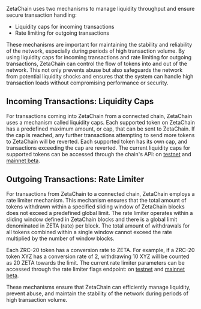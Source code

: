ZetaChain uses two mechanisms to manage liquidity throughput and ensure secure transaction handling:

- Liquidity caps for incoming transactions
- Rate limiting for outgoing transactions

These mechanisms are important for maintaining the stability and reliability of
the network, especially during periods of high transaction volume. By using
liquidity caps for incoming transactions and rate limiting for outgoing
transactions, ZetaChain can control the flow of tokens into and out of the
network. This not only prevents abuse but also safeguards the network from
potential liquidity shocks and ensures that the system can handle high
transaction loads without compromising performance or security.

## Incoming Transactions: Liquidity Caps

For transactions coming into ZetaChain from a connected chain, ZetaChain uses a
mechanism called liquidity caps. Each supported token on ZetaChain has a
predefined maximum amount, or cap, that can be sent to ZetaChain. If the cap is
reached, any further transactions attempting to send more tokens to ZetaChain
will be reverted. Each supported token has its own cap, and transactions
exceeding the cap are reverted. The current liquidity caps for supported tokens
can be accessed through the chain's API: on
[testnet](https://zetachain-athens.blockpi.network/lcd/v1/public/zeta-chain/fungible/foreign_coins)
and [mainnet
beta](https://zetachain.blockpi.network/lcd/v1/public/zeta-chain/fungible/foreign_coins).

## Outgoing Transactions: Rate Limiter

For transactions from ZetaChain to a connected chain, ZetaChain employs a rate
limiter mechanism. This mechanism ensures that the total amount of tokens
withdrawn within a specified sliding window of ZetaChain blocks does not exceed
a predefined global limit. The rate limiter operates within a sliding window
defined in ZetaChain blocks and there is a global limit denominated in ZETA
(rate) per block. The total amount of withdrawals for all tokens combined within
a single window cannot exceed the rate multiplied by the number of window
blocks.

Each ZRC-20 token has a conversion rate to ZETA. For example, if a ZRC-20 token
XYZ has a conversion rate of 2, withdrawing 10 XYZ will be counted as 20 ZETA
towards the limit. The current rate limiter parameters can be accessed through
the rate limiter flags endpoint: on
[testnet](https://zetachain-athens.blockpi.network/lcd/v1/public/zeta-chain/crosschain/rateLimiterFlags)
and [mainnet
beta](https://zetachain.blockpi.network/lcd/v1/public/zeta-chain/crosschain/rateLimiterFlags).

These mechanisms ensure that ZetaChain can efficiently manage liquidity, prevent
abuse, and maintain the stability of the network during periods of high
transaction volume.

